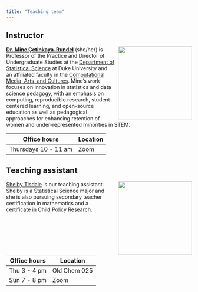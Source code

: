 ```yaml
---
title: "Teaching team"
---
```


## Instructor

![](images/team/mine.png){style="float:right;padding: 0 0 0 10px;" fig-alt="Headshot of Dr. Mine Çetinkaya-Rundel" width="200"}

[**Dr. Mine Çetinkaya-Rundel**](http://mine-cr.com/) (she/her) is Professor of the Practice and Director of Undergraduate Studies at the [Department of Statistical Science](https://stat.duke.edu/) at Duke University and an affiliated faculty in the [Computational Media, Arts, and Cultures](https://cmac.duke.edu/). Mine's work focuses on innovation in statistics and data science pedagogy, with an emphasis on computing, reproducible research, student-centered learning, and open-source education as well as pedagogical approaches for enhancing retention of women and under-represented minorities in STEM.

| Office hours         | Location |
|----------------------|----------|
| Thursdays 10 - 11 am | Zoom     |

## Teaching assistant

![](images/team/shelby.png){style="float:right;padding: 0 0 0 10px;" fig-alt="Headshot of Shelby Tisdale" width="200"}

[Shelby Tisdale](https://www.linkedin.com/in/shelby-tisdale-0497091b4/) is our teaching assistant. Shelby is a Statistical Science major and she is also pursuing secondary teacher certification in mathematics and a certificate in Child Policy Research.

| Office hours | Location     |
|--------------|--------------|
| Thu 3 - 4 pm | Old Chem 025 |
| Sun 7 - 8 pm | Zoom         |
